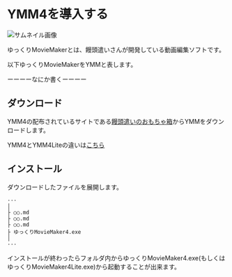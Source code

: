 # YMM4を導入する
![サムネイル画像](/tips/posts/start-up/cover.png)

ゆっくりMovieMakerとは、饅頭遣いさんが開発している動画編集ソフトです。

以下ゆっくりMovieMakerをYMMと表します。

ーーーーなにか書くーーーー

## ダウンロード
YMM4の配布されているサイトである[饅頭遣いのおもちゃ箱](https://manjubox.net/ymm4/)からYMMをダウンロードします。

YMM4とYMM4Liteの違いは[こちら](#)

## インストール
ダウンロードしたファイルを展開します。
```md:展開したフォルダの中
···
│
├ ○○.md
├ ○○.md
├ ○○.md
├ ゆっくりMovieMaker4.exe
│
···
```

インストールが終わったらフォルダ内からゆっくりMovieMaker4.exe(もしくはゆっくりMovieMaker4Lite.exe)から起動することが出来ます。
